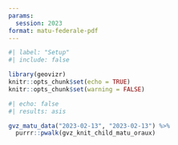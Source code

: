 ```yaml
---
params:
  session: 2023
format: matu-federale-pdf
---
```


```r
#| label: "Setup"
#| include: false

library(geovizr)
knitr::opts_chunk$set(echo = TRUE)
knitr::opts_chunk$set(warning = FALSE)
```

```r
#| echo: false
#| results: asis

gvz_matu_data("2023-02-13", "2023-02-13") %>% 
  purrr::pwalk(gvz_knit_child_matu_oraux)
```

